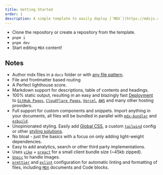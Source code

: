 ```yaml
---
title: Getting Started
order: 1
description: A simple template to easily deploy [`MDX`](https://mdxjs.com/) files.
---
```


- Clone the repository or create a repository from the template.
- `pnpm i`
- `pnpm dev`
- Start editing `MDX` content!

## Notes

- Author mdx files in a `docs` folder or with [any file pattern](/configuration#options).
- File and frontmatter based routing
- A Perfect lighthouse score.
- Markdown support for descriptions, table of contents and headings.
- 100% static output, resulting in an easy and blazingly fast [Deployment](/deploy) to [`GitHub Pages`](https://pages.github.com/), [`Cloudflare Pages`](https://pages.cloudflare.com/), [`Vercel`](https://vercel.com/), [`AWS`](https://aws.amazon.com/) and many other hosting providers.
- Full support for custom components and snippets. Import anything in your documents, all files will be bundled in parallel with [`mdx-bundler`](https://github.com/kentcdodds/mdx-bundler) and [`esbuild`](https://esbuild.github.io/).
- Unopinionated styling. Easily add [Global CSS](/customization/ui/styling#global-css), a custom [`tailwind`](/customization/ui/styling#tailwind) config or other [styling solutions](/customization/ui/styling).
- No bloat - just the basics with a focus on only adding light-weight dependencies.
- Easy to add analytics, search or other third party implementations.
- Uses [`vike`](https://vike.dev/) + [`preact`](https://preactjs.com/) for a small client bundle size (~45kb zipped).
- [`Unpic`](https://unpic.pics/) to handle Images.
- [`prettier`](https://prettier.io/) and [`eslint`](https://eslint.org/) configuration for automatic linting and formatting of files, including [`MDX`](https://mdxjs.com/) documents and Code blocks.

